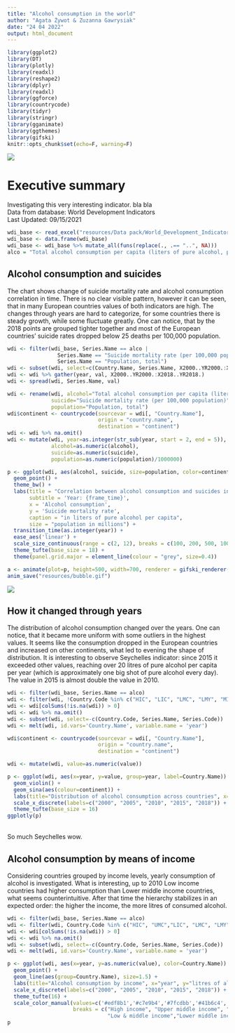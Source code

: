 ```yaml
---
title: "Alcohol consumption in the world"
author: "Agata Żywot & Zuzanna Gawrysiak"
date: "24 04 2022"
output: html_document
---
```


```r
library(ggplot2)
library(DT)
library(plotly)
library(readxl)
library(reshape2)
library(dplyr)
library(readxl)
library(ggforce)
library(countrycode)
library(tidyr)
library(stringr)
library(gganimate)
library(ggthemes)
library(gifski)
knitr::opts_chunk$set(echo=F, warning=F)
```

![](resources/PP_logotyp_ANG_RGB.png) 

# Executive summary
Investigating this very interesting indicator. bla bla <br>
Data from database: World Development Indicators <br>
Last Updated: 09/15/2021 <br>
```r
wdi_base <- read_excel("resources/Data pack/World_Development_Indicators.xlsx")
wdi_base <- data.frame(wdi_base)
wdi_base <- wdi_base %>% mutate_all(funs(replace(., .== "..", NA)))
alco = "Total alcohol consumption per capita (liters of pure alcohol, projected estimates, 15+ years of age)"
```

## Alcohol consumption and suicides
The chart shows change of suicide mortality rate and alcohol consumption correlation in time. There is no clear visible pattern, however it can be seen, that in many European countries values of both indicators are high. The changes through years are hard to categorize, for some countries there is steady growth, while some fluctuate greatly. One can notice, that by the 2018 points are grouped tighter together and most of the European countries’ suicide rates dropped below 25 deaths per 100,000 population.
```r

wdi <- filter(wdi_base, Series.Name == alco |
                Series.Name == "Suicide mortality rate (per 100,000 population)" |
                Series.Name == "Population, total")
wdi <- subset(wdi, select=c(Country.Name, Series.Name, X2000..YR2000.:X2018..YR2018.))
wdi <- wdi %>% gather(year, val, X2000..YR2000.:X2018..YR2018.)
wdi <- spread(wdi, Series.Name, val)

wdi <- rename(wdi, alcohol="Total alcohol consumption per capita (liters of pure alcohol, projected estimates, 15+ years of age)", 
              suicide="Suicide mortality rate (per 100,000 population)",
              population="Population, total")
wdi$continent <- countrycode(sourcevar = wdi[, "Country.Name"],
                             origin = "country.name",
                             destination = "continent")
wdi <- wdi %>% na.omit()
wdi <- mutate(wdi, year=as.integer(str_sub(year, start = 2, end = 5)),
              alcohol=as.numeric(alcohol),
              suicide=as.numeric(suicide),
              population=as.numeric(population)/1000000)

p <- ggplot(wdi, aes(alcohol, suicide, size=population, color=continent)) +
  geom_point() +
  theme_bw() +
  labs(title = "Correlation between alcohol consumption and suicides in time",
       subtitle = 'Year: {frame_time}',
       x = 'Alcohol consumption',
       y = 'Suicide mortality rate',
       caption = "in liters of pure alcohol per capita",
       size = "population in millions") +
  transition_time(as.integer(year)) +
  ease_aes('linear') +
  scale_size_continuous(range = c(2, 12), breaks = c(100, 200, 500, 1000)) +
  theme_tufte(base_size = 18) +
  theme(panel.grid.major = element_line(colour = "grey", size=0.4))

a <- animate(plot=p, height=500, width=700, renderer = gifski_renderer(), end_pause=2)
anim_save("resources/bubble.gif")
```

![](resources/bubble.gif)

## How it changed through years
The distribution of alcohol consumption changed over the years. One can notice, that it became more uniform with some outliers in the highest values. It seems like the consumption dropped in the European countries and increased on other continents, what led to evening the shape of distribution.
It is interesting to observe Seychelles indicator: since 2015 it exceeded other values, reaching over 20 litres of pure alcohol per capita per year (which is approximately one big shot of pure alcohol every day). The value in 2015 is almost double the value in 2010.
```r
wdi <- filter(wdi_base, Series.Name == alco)
wdi <- filter(wdi, !Country.Code %in% c("HIC", "LIC", "LMC", "LMY", "MIC", "UMC", "WLD"))
wdi <- wdi[colSums(!is.na(wdi)) > 0]
wdi <- wdi %>% na.omit()
wdi <- subset(wdi, select=-c(Country.Code, Series.Name, Series.Code))
wdi <- melt(wdi, id.vars='Country.Name', variable.name = 'year')

wdi$continent <- countrycode(sourcevar = wdi[, "Country.Name"],
                             origin = "country.name",
                             destination = "continent")

wdi <- mutate(wdi, value=as.numeric(value))

p <- ggplot(wdi, aes(x=year, y=value, group=year, label=Country.Name)) +
  geom_violin() +
  geom_sina(aes(colour=continent)) +
  labs(title="Distribution of alcohol consumption across countries", x="year", y="litres of alcohol per capita") +
  scale_x_discrete(labels=c("2000", "2005", "2010", "2015", "2018")) +
  theme_tufte(base_size = 16)
ggplotly(p)
```
<br>So much Seychelles wow.

## Alcohol consumption by means of income
Considering countries grouped by income levels, yearly consumption of alcohol is investigated. What is interesting, up to 2010 Low income countries had higher consumption than Lower middle income countries, what seems counterintuitive. After that time the hierarchy stabilizes in an expected order: the higher the income, the more litres of consumed alcohol.
```r
wdi <- filter(wdi_base, Series.Name == alco)
wdi <- filter(wdi, Country.Code %in% c("HIC", "UMC","LIC", "LMC", "LMY", "MIC",  "WLD"))
wdi <- wdi[colSums(!is.na(wdi)) > 0]
wdi <- wdi %>% na.omit()
wdi <- subset(wdi, select=-c(Country.Code, Series.Name, Series.Code))
wdi <- melt(wdi, id.vars='Country.Name', variable.name = 'year')

p <- ggplot(wdi, aes(x=year, y=as.numeric(value), color=Country.Name)) +
  geom_point() +
  geom_line(aes(group=Country.Name), size=1.5) +
  labs(title="Alcohol consumption by income", x="year", y="litres of alcohol per capita", color="Income") +
  scale_x_discrete(labels=c("2000", "2005", "2010", "2015", "2018")) +
  theme_tufte(16) +
  scale_color_manual(values=c('#edf8b1','#c7e9b4','#7fcdbb','#41b6c4','#1d91c0','#225ea8','Black'),
                     breaks = c("High income", "Upper middle income", "Middle income",
                                "Low & middle income","Lower middle income", "Low income","World"))
p
```
